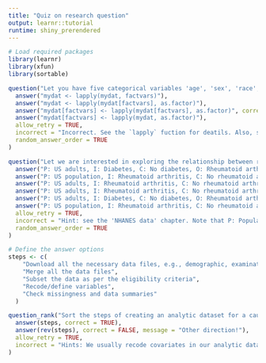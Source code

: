 ```yaml
---
title: "Quiz on research question"
output: learnr::tutorial
runtime: shiny_prerendered
---
```


```r
# Load required packages
library(learnr)
library(xfun)
library(sortable)
```

```r
question("Let you have five categorical variables 'age', 'sex', 'race', 'education', and 'income' in your data frame called mydat. You labelled these variables as factvars <- c('age', 'sex', 'race', 'education', 'income') and are interested in converting these categorical variables to factors at once. How could you do it in R?",
  answer("mydat <- lapply(mydat, factvars)"),
  answer("mydat <- lapply(mydat[factvars], as.factor)"),
  answer("mydat[factvars] <- lapply(mydat[factvars], as.factor)", correct = TRUE),
  answer("mydat[factvars] <- lapply(mydat, as.factor)"),
  allow_retry = TRUE,
  incorrect = "Incorrect. See the `lapply` fuction for deatils. Also, see the 'RHC data' chapter. ",
  random_answer_order = TRUE
)
```

```r
question("Let we are interested in exploring the relationship between rheumatoid arthritis (binary exposure variable defined as whether the doctor ever told the participant has rheumatoid arthritis) and diabetes (binary outcome variable defined as whether the doctor ever told the participant has diabetes) among US adults using NHANES 2015-16 dataset. What are the PICOT elements in this example:",
  answer("P: US adults, I: Diabetes, C: No diabetes, O: Rheumatoid arthritis, T: 2015-16"),
  answer("P: US population, I: Rheumatoid arthritis, C: No rheumatoid arthritis, O: Diabetes, T: 2015-16"),
  answer("P: US adults, I: Rheumatoid arthritis, C: No rheumatoid arthritis, O: Diabetes, T: 2015-16", correct = TRUE),
  answer("P: US adults, I: Rheumatoid arthritis, C: No rheumatoid arthritis, O: Diabetes, T: 2 years"),
  answer("P: US adults, I: Diabetes, C: No diabetes, O: Rheumatoid arthritis, T: 2 years"),
  answer("P: US population, I: Rheumatoid arthritis, C: No rheumatoid arthritis, O: Diabetes, T: 1 year"),
  allow_retry = TRUE,
  incorrect = "Hint: see the 'NHANES data' chapter. Note that P: Population, I: Intervention/exposure, C: Control/unexposed, O: Outcome, T: Time.",
  random_answer_order = TRUE
)
```

```r
# Define the answer options
steps <- c(
    "Download all the necessary data files, e.g., demographic, examination, diet.",
    "Merge all the data files",
    "Subset the data as per the eligibility criteria",
    "Recode/define variables", 
    "Check missingness and data summaries"
  )

question_rank("Sort the steps of creating an analytic dataset for a causal question using NHANES 2017-18",
  answer(steps, correct = TRUE),
  answer(rev(steps), correct = FALSE, message = "Other direction!"),
  allow_retry = TRUE,
  incorrect = "Hints: We usually recode covariates in our analytic dataset than the full dataset, i.e., we recode variables once done with data merging and subsetting."
)
```
